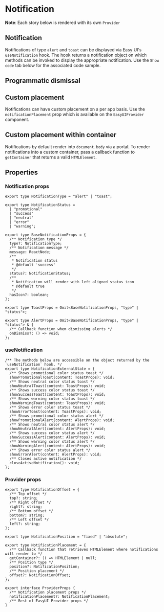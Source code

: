 
<Meta of={NotificationStories} />

# Notification

**Note**: Each story below is rendered with its own `Provider`

## Notification

Notifications of type `alert` and `toast` can be displayed via Easy UI's `useNotification` hook. The hook returns a notification
object on which methods can be invoked to display the appropriate notification. Use the `Show code` tab below for the associated code sample.

<Canvas of={NotificationStories.Notifications} />

## Programmatic dismissal

<Canvas of={NotificationStories.ProgrammaticDismissal} />

## Custom placement

Notifications can have custom placement on a per app basis. Use the `notificationPlacement` prop which is available on the `EasyUIProvider` component.

<Canvas of={NotificationStories.CustomPlacement} />

## Custom placement within container

Notifications by default render into `document.body` via a portal. To render notifications into a custom container, pass a callback function
to `getContainer` that returns a valid `HTMLElement`.

<Canvas of={NotificationStories.CustomPlacementWithinContainer} />

## Properties

### Notification props

```tsx
export type NotificationType = "alert" | "toast";

export type NotificationStatus =
  | "promotional"
  | "success"
  | "neutral"
  | "error"
  | "warning";

export type BaseNotificationProps = {
  /** Notification type */
  type?: NotificationType;
  /** Notification message */
  message: ReactNode;
  /**
   * Notification status
   * @default 'success'
   */
  status?: NotificationStatus;
  /**
   * Notification will render with left aligned status icon
   * @default true
   */
  hasIcon?: boolean;
};

export type ToastProps = Omit<BaseNotificationProps, "type" | "status">;

export type AlertProps = Omit<BaseNotificationProps, "type" | "status"> & {
  /** Callback function when dismissing alerts */
  onDismiss?: () => void;
};
```

### useNotification

```tsx
/** The methods below are accessible on the object returned by the `useNotification` hook. */
export type NotificationExternalState = {
  /** Shows promotional color status toast */
  showPromotionalToast(content: ToastProps): void;
  /** Shows neutral color status toast */
  showNeutralToast(content: ToastProps): void;
  /** Shows success color status toast */
  showSuccessToast(content: ToastProps): void;
  /** Shows warning color status toast */
  showWarningToast(content: ToastProps): void;
  /** Shows error color status toast */
  showErrorToast(content: ToastProps): void;
  /** Shows promotional color status alert */
  showPromotionalAlert(content: AlertProps): void;
  /** Shows neutral color status alert */
  showNeutralAlert(content: AlertProps): void;
  /** Shows success color status alert */
  showSuccessAlert(content: AlertProps): void;
  /** Shows warning color status alert */
  showWarningAlert(content: AlertProps): void;
  /** Shows error color status alert */
  showErrorAlert(content: AlertProps): void;
  /** Closes active notification */
  closeActiveNotification(): void;
};
```

### Provider props

```tsx
export type NotificationOffset = {
  /** Top offset */
  top?: string;
  /** Right offset */
  right?: string;
  /** Bottom offset */
  bottom?: string;
  /** Left offset */
  left?: string;
};

export type NotificationPosition = "fixed" | "absolute";

export type NotificationPlacement = {
  /** Callback function that retrieves HTMLElement where notifications will render to */
  getContainer?: () => HTMLElement | null;
  /** Position type */
  position?: NotificationPosition;
  /** Position placement */
  offset?: NotificationOffset;
};

export interface ProviderProps {
  /** Notification placement props */
  notificationPlacement?: NotificationPlacement;
  /** Rest of EasyUI Provider props */
}
```
